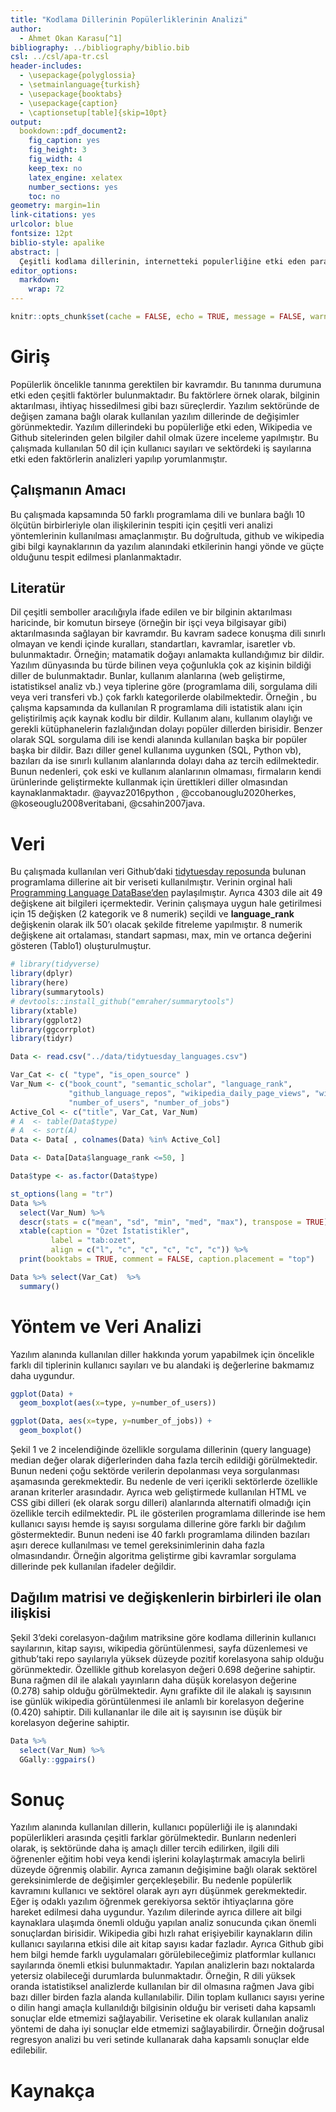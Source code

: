 ```yaml
---
title: "Kodlama Dillerinin Popülerliklerinin Analizi"
author: 
  - Ahmet Okan Karasu[^1]
bibliography: ../bibliography/biblio.bib
csl: ../csl/apa-tr.csl
header-includes:
  - \usepackage{polyglossia}
  - \setmainlanguage{turkish}
  - \usepackage{booktabs}
  - \usepackage{caption}
  - \captionsetup[table]{skip=10pt}
output:
  bookdown::pdf_document2:
    fig_caption: yes
    fig_height: 3
    fig_width: 4
    keep_tex: no
    latex_engine: xelatex
    number_sections: yes
    toc: no
geometry: margin=1in
link-citations: yes
urlcolor: blue
fontsize: 12pt
biblio-style: apalike
abstract: |
  Çeşitli kodlama dillerinin, internetteki populerliğine etki eden parametreler belirlenmesi
editor_options:
  markdown:
    wrap: 72
---
```

 
```r
knitr::opts_chunk$set(cache = FALSE, echo = TRUE, message = FALSE, warning = FALSE)
```

<!-- ======================================================================= -->

<!-- ============================== NOTLAR ================================= -->

<!-- ======================================================================= -->
[^1]: 19080760, [Github Repo](https://github.com/ahmetokankarasu/Final_Odevi)

# Giriş

Popülerlik öncelikle tanınma gerektilen bir kavramdır. Bu tanınma durumuna etki eden çeşitli faktörler bulunmaktadır. Bu faktörlere örnek olarak, bilginin aktarılması, ihtiyaç hissedilmesi gibi bazı süreçlerdir. Yazılım sektöründe de değişen zamana bağlı olarak kullanılan yazılım dillerinde de değişimler görünmektedir. Yazılım dillerindeki bu popülerliğe etki eden, Wikipedia ve Github sitelerinden gelen bilgiler dahil olmak üzere inceleme yapılmıştır. Bu çalışmada kullanılan 50 dil için kullanıcı sayıları ve sektördeki iş sayılarına etki eden faktörlerin analizleri yapılıp yorumlanmıştır.



## Çalışmanın Amacı

Bu çalışmada kapsamında 50 farklı programlama dili ve bunlara bağlı 10 ölçütün birbirleriyle olan ilişkilerinin tespiti için çeşitli veri analizi yöntemlerinin kullanılması amaçlanmıştır. Bu doğrultuda, github ve wikipedia gibi bilgi kaynaklarının da yazılım alanındaki etkilerinin hangi yönde ve güçte olduğunu tespit edilmesi planlanmaktadır.

## Literatür

Dil çeşitli semboller aracılığıyla ifade edilen ve bir bilginin aktarılması haricinde, bir komutun birseye (örneğin bir işçi veya bilgisayar gibi) aktarılmasında sağlayan bir kavramdır. Bu kavram sadece konuşma dili sınırlı olmayan ve kendi içinde kuralları, standartları, kavramlar, isaretler vb. bulunmaktadır. Örneğin; matamatik doğayı anlamakta kullandığımız bir dildir.
Yazılım dünyasında bu türde bilinen veya çoğunlukla çok az kişinin bildiği diller de bulunmaktadır. Bunlar, kullanım alanlarına (web geliştirme, istatistiksel analiz vb.) veya tiplerine göre (programlama dili, sorgulama dili veya veri transferi vb.) çok farklı kategorilerde olabilmektedir. Örneğin , bu çalışma kapsamında da kullanılan R programlama dili istatistik alanı için geliştirilmiş açık kaynak kodlu bir dildir. Kullanım alanı, kullanım olaylığı ve gerekli kütüphanelerin fazlalığından dolayı popüler dillerden  birisidir. Benzer olarak SQL sorgulama dili ise kendi alanında kullanılan başka bir popüler başka bir dildir. Bazı diller genel kullanıma uygunken (SQL, Python vb), bazıları da ise sınırlı kullanım alanlarında dolayı daha az tercih edilmektedir. Bunun nedenleri, çok eski ve kullanım alanlarının olmaması, firmaların kendi ürünlerinde geliştirmekte kullanmak için ürettikleri diller olmasından kaynaklanmaktadır.  @ayvaz2016python , @ccobanouglu2020herkes, @koseouglu2008veritabani, @csahin2007java.


# Veri

Bu çalışmada kullanılan veri Github'daki  [tidytuesday reposunda](https://github.com/rfordatascience/tidytuesday/tree/master/data/2023/2023-03-21) bulunan programlama dillerine ait bir veriseti kullanılmıştır. Verinin orginal hali [Programming Language DataBase'den](https://pldb.com/)  paylaşılmıştır. Ayrıca 4303 dile ait  49 değişkene ait bilgileri içermektedir. Verinin çalışmaya uygun hale getirilmesi için 15 değişken (2 kategorik ve 8 numerik) seçildi ve **language_rank** değişkenin olarak ilk 50'ı olacak şekilde fitreleme yapılmıştır. 8 numerik değişkene ait ortalaması, standart sapması, max, min ve ortanca değerini gösteren (Tablo1) oluşturulmuştur.


```r
# library(tidyverse)
library(dplyr)
library(here)
library(summarytools)
# devtools::install_github("emraher/summarytools")
library(xtable) 
library(ggplot2)
library(ggcorrplot)
library(tidyr)

Data <- read.csv("../data/tidytuesday_languages.csv")

Var_Cat <- c( "type", "is_open_source" )
Var_Num <- c("book_count", "semantic_scholar", "language_rank", 
             "github_language_repos", "wikipedia_daily_page_views", "wikipedia_revision_count", 
             "number_of_users", "number_of_jobs")
Active_Col <- c("title", Var_Cat, Var_Num)
# A  <- table(Data$type)
# A  <- sort(A)
Data <- Data[ , colnames(Data) %in% Active_Col]

Data <- Data[Data$language_rank <=50, ]

Data$type <- as.factor(Data$type)
```

```r


st_options(lang = "tr")
Data %>%
  select(Var_Num) %>% 
  descr(stats = c("mean", "sd", "min", "med", "max"), transpose = TRUE) %>% 
  xtable(caption = "Özet İstatistikler",
         label = "tab:ozet",
         align = c("l", "c", "c", "c", "c", "c")) %>% 
  print(booktabs = TRUE, comment = FALSE, caption.placement = "top")
```


```r

Data %>% select(Var_Cat)  %>% 
  summary()

```


# Yöntem ve Veri Analizi

Yazılım alanında kullanılan diller hakkında yorum yapabilmek için öncelikle farklı dil tiplerinin kullanıcı sayıları ve bu alandaki iş değerlerine bakmamız daha uygundur. 


```r

ggplot(Data) +
  geom_boxplot(aes(x=type, y=number_of_users))

```
```r

ggplot(Data, aes(x=type, y=number_of_jobs)) +
  geom_boxplot()

```

Şekil 1 ve 2 incelendiğinde  özellikle sorgulama dillerinin (query language) median değer olarak diğerlerinden daha fazla tercih edildiği görülmektedir. Bunun nedeni çoğu sektörde verilerin depolanması veya sorgulanması aşamasında gerekmektedir. Bu nedenle de veri içerikli sektörlerde özellikle aranan kriterler arasındadır. Ayrıca web geliştirmede kullanılan HTML ve CSS gibi dilleri (ek olarak sorgu dilleri) alanlarında alternatifi olmadığı için özellikle tercih edilmektedir. PL ile gösterilen programlama dillerinde ise hem kullanıcı sayısı  hemde iş sayısı sorgulama dillerine göre farklı bir dağılım göstermektedir. Bunun nedeni ise 40 farklı programlama dilinden bazıları aşırı derece kullanılması ve temel gereksinimlerinin daha fazla olmasındandır. Örneğin algoritma geliştirme gibi kavramlar sorgulama dillerinde pek kullanılan ifadeler değildir.  


## Dağılım matrisi ve değişkenlerin birbirleri ile olan ilişkisi

Şekil 3'deki corelasyon-dağılım matriksine göre kodlama dillerinin kullanıcı sayılarının, kitap sayısı, wikipedia görüntülenmesi, sayfa düzenlemesi ve github'taki repo sayılarıyla yüksek düzeyde pozitif korelasyona sahip olduğu görünmektedir. Özellikle github korelasyon değeri 0.698 değerine sahiptir. Buna rağmen dil ile alakalı yayınların daha düşük korelasyon değerine (0.278) sahip olduğu görülmektedir. Aynı grafikte dil ile alakalı iş sayısının ise günlük wikipedia görüntülenmesi ile anlamlı bir korelasyon değerine (0.420) sahiptir. Dili kullananlar ile dile ait iş sayısının ise düşük bir korelasyon değerine sahiptir.


```r
Data %>%
  select(Var_Num) %>%
  GGally::ggpairs()

```


\newpage

# Sonuç

Yazılım alanında kullanılan dillerin, kullanıcı popülerliği ile iş alanındaki popülerlikleri arasında çeşitli farklar görülmektedir. Bunların nedenleri olarak, iş sektöründe daha iş amaçlı diller tercih edilirken, ilgili dili öğrenenler eğitim hobi veya kendi işlerini kolaylaştırmak amacıyla belirli düzeyde öğrenmiş olabilir. Ayrıca zamanın değişimine bağlı olarak sektörel gereksinimlerde de değişimler gerçekleşebilir. Bu nedenle popülerlik kavramını kullanıcı ve sektörel olarak ayrı ayrı düşünmek gerekmektedir. Eğer iş odaklı yazılım öğrenmek gerekiyorsa  sektör  ihtiyaçlarına göre hareket edilmesi daha uygundur. 
Yazılım dilerinde ayrıca dillere ait bilgi kaynaklara ulaşımda önemli olduğu yapılan analiz sonucunda çıkan önemli sonuçlardan birisidir. Wikipedia gibi hızlı rahat erişiyebilir kaynakların dilin kullanıcı sayılarına etkisi dile ait kitap sayısı kadar  fazladır. Ayrıca Github gibi hem bilgi hemde farklı uygulamaları görülebileceğimiz platformlar kullanıcı sayılarında önemli etkisi bulunmaktadır.
Yapılan  analizlerin bazı noktalarda yetersiz olabileceği durumlarda bulunmaktadır. Örneğin, R dili yüksek oranda istatistiksel analizlerde kullanılan bir dil olmasına rağmen Java gibi bazı diller birden fazla alanda kullanılabilir. Dilin toplam kullanıcı sayısı yerine o dilin hangi amaçla kullanıldığı bilgisinin olduğu bir veriseti daha kapsamlı sonuçlar elde etmemizi sağlayabilir. Verisetine ek olarak kullanılan analiz yöntemi de daha iyi sonuçlar elde etmemizi sağlayabilirdir. Örneğin doğrusal regresyon analizi bu veri setinde kullanarak daha kapsamlı sonuçlar elde edilebilir. 


\newpage

# Kaynakça {#references}

::: {#refs}
:::

